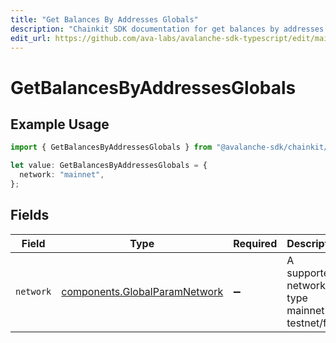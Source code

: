 ```yaml
---
title: "Get Balances By Addresses Globals"
description: "Chainkit SDK documentation for get balances by addresses globals"
edit_url: https://github.com/ava-labs/avalanche-sdk-typescript/edit/main/chainkit/docs/models/operations/getbalancesbyaddressesglobals.md
---
```


# GetBalancesByAddressesGlobals

## Example Usage

```typescript
import { GetBalancesByAddressesGlobals } from "@avalanche-sdk/chainkit/models/operations";

let value: GetBalancesByAddressesGlobals = {
  network: "mainnet",
};
```

## Fields

| Field                                                                          | Type                                                                           | Required                                                                       | Description                                                                    | Example                                                                        |
| ------------------------------------------------------------------------------ | ------------------------------------------------------------------------------ | ------------------------------------------------------------------------------ | ------------------------------------------------------------------------------ | ------------------------------------------------------------------------------ |
| `network`                                                                      | [components.GlobalParamNetwork](https://github.com/ava-labs/avalanche-sdk-typescript/blob/main/chainkit/models/components/globalparamnetwork.md) | :heavy_minus_sign:                                                             | A supported network type mainnet or testnet/fuji.                              | mainnet                                                                        |